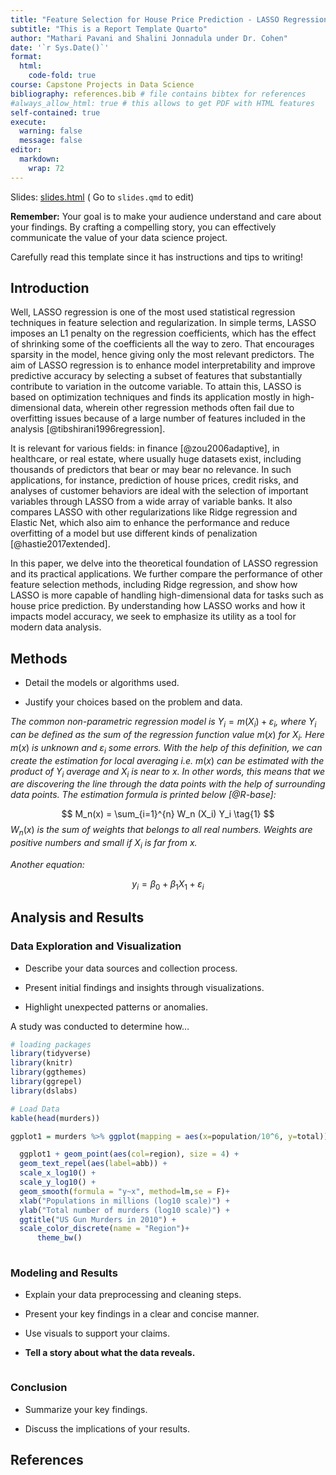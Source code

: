 ```yaml
---
title: "Feature Selection for House Price Prediction - LASSO Regression for Data Science Project - spring 2025"
subtitle: "This is a Report Template Quarto"
author: "Mathari Pavani and Shalini Jonnadula under Dr. Cohen"
date: '`r Sys.Date()`'
format:
  html:
    code-fold: true
course: Capstone Projects in Data Science
bibliography: references.bib # file contains bibtex for references
#always_allow_html: true # this allows to get PDF with HTML features
self-contained: true
execute: 
  warning: false
  message: false
editor: 
  markdown: 
    wrap: 72
---
```



Slides: [slides.html](slides.html){target="_blank"} ( Go to `slides.qmd`
to edit)

::: callout-important
**Remember:** Your goal is to make your audience understand and care
about your findings. By crafting a compelling story, you can effectively
communicate the value of your data science project.

Carefully read this template since it has instructions and tips to
writing!
:::

## Introduction

Well, LASSO regression is one of the most used statistical regression techniques in feature selection and regularization. In simple terms, LASSO imposes an L1 penalty on the regression coefficients, which has the effect of shrinking some of the coefficients all the way to zero. That encourages sparsity in the model, hence giving only the most relevant predictors. The aim of LASSO regression is to enhance model interpretability and improve predictive accuracy by selecting a subset of features that substantially contribute to variation in the outcome variable. To attain this, LASSO is based on optimization techniques and finds its application mostly in high-dimensional data, wherein other regression methods often fail due to overfitting issues because of a large number of features included in the analysis [@tibshirani1996regression].

It is relevant for various fields: in finance [@zou2006adaptive], in healthcare, or real estate, where usually huge datasets exist, including thousands of predictors that bear or may bear no relevance. In such applications, for instance, prediction of house prices, credit risks, and analyses of customer behaviors are ideal with the selection of important variables through LASSO from a wide array of variable banks. It also compares LASSO with other regularizations like Ridge regression and Elastic Net, which also aim to enhance the performance and reduce overfitting of a model but use different kinds of penalization [@hastie2017extended].

In this paper, we delve into the theoretical foundation of LASSO regression and its practical applications. We further compare the performance of other feature selection methods, including Ridge regression, and show how LASSO is more capable of handling high-dimensional data for tasks such as house price prediction. By understanding how LASSO works and how it impacts model accuracy, we seek to emphasize its utility as a tool for modern data analysis.




## Methods

-   Detail the models or algorithms used.

-   Justify your choices based on the problem and data.

*The common non-parametric regression model is*
$Y_i = m(X_i) + \varepsilon_i$*, where* $Y_i$ *can be defined as the sum
of the regression function value* $m(x)$ *for* $X_i$*. Here* $m(x)$ *is
unknown and* $\varepsilon_i$ *some errors. With the help of this
definition, we can create the estimation for local averaging i.e.*
$m(x)$ *can be estimated with the product of* $Y_i$ *average and* $X_i$
*is near to* $x$*. In other words, this means that we are discovering
the line through the data points with the help of surrounding data
points. The estimation formula is printed below [@R-base]:*

$$
M_n(x) = \sum_{i=1}^{n} W_n (X_i) Y_i  \tag{1}
$$$W_n(x)$ *is the sum of weights that belongs to all real numbers.
Weights are positive numbers and small if* $X_i$ *is far from* $x$*.*

*Another equation:*

$$
y_i = \beta_0 + \beta_1 X_1 +\varepsilon_i
$$

## Analysis and Results

### Data Exploration and Visualization

-   Describe your data sources and collection process.

-   Present initial findings and insights through visualizations.

-   Highlight unexpected patterns or anomalies.

A study was conducted to determine how...

```r
# loading packages 
library(tidyverse)
library(knitr)
library(ggthemes)
library(ggrepel)
library(dslabs)
```

```r
# Load Data
kable(head(murders))

ggplot1 = murders %>% ggplot(mapping = aes(x=population/10^6, y=total)) 

  ggplot1 + geom_point(aes(col=region), size = 4) +
  geom_text_repel(aes(label=abb)) +
  scale_x_log10() +
  scale_y_log10() +
  geom_smooth(formula = "y~x", method=lm,se = F)+
  xlab("Populations in millions (log10 scale)") + 
  ylab("Total number of murders (log10 scale)") +
  ggtitle("US Gun Murders in 2010") +
  scale_color_discrete(name = "Region")+
      theme_bw()
  

```

### Modeling and Results

-   Explain your data preprocessing and cleaning steps.

-   Present your key findings in a clear and concise manner.

-   Use visuals to support your claims.

-   **Tell a story about what the data reveals.**

```r

```

### Conclusion

-   Summarize your key findings.

-   Discuss the implications of your results.

## References
